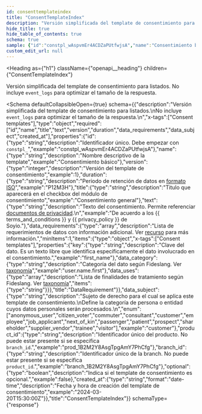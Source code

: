 ```yaml
---
id: consenttemplateindex
title: "ConsentTemplateIndex"
description: "Versión simplificada del template de consentimiento para listados."
hide_title: true
hide_table_of_contents: true
schema: true
sample: {"id":"constpl_wAspvmEr4ACDZaPUtfwjsA","name":"Consentimiento básico","version":1,"duration":"P12M3H","title":"Consentimiento general","text":"De acuerdo a los {{ terms_and_conditions }} y {{ privacy_policy }} de Soyio.","data_requirements":[{"key":"first_name","data_category":"user.name.first","data_uses":["string"]}],"data_subject":"customer","product_id":"prod_1B2M2Y8AsgTpgAmY7PhCfg","branch_id":"branch_1B2M2Y8AsgTpgAmY7PhCfg","optional":false,"created_at":"2024-03-20T15:30:00Z"}
custom_edit_url: null
---
```



<Heading
  as={"h1"}
  className={"openapi__heading"}
  children={"ConsentTemplateIndex"}
>
</Heading>



Versión simplificada del template de consentimiento para listados.
No incluye `event_logs` para optimizar el tamaño de la respuesta.


<Schema
	defaultCollapsibleOpen={true}
  schema={{"description":"Versión simplificada del template de consentimiento para listados.\nNo incluye `event_logs` para optimizar el tamaño de la respuesta.\n","x-tags":["Consent templates"],"type":"object","required":["id","name","title","text","version","duration","data_requirements","data_subject","created_at"],"properties":{"id":{"type":"string","description":"Identificador único. Debe empezar con `constpl_`","example":"constpl_wAspvmEr4ACDZaPUtfwjsA"},"name":{"type":"string","description":"Nombre descriptivo de la template","example":"Consentimiento básico"},"version":{"type":"integer","description":"Versión del template de consentimiento","example":1},"duration":{"type":"string","description":"Periodo de retención de datos en [formato ISO](https://docs.digi.com/resources/documentation/digidocs/90001488-13/reference/r_iso_8601_duration_format.htm)","example":"P12M3H"},"title":{"type":"string","description":"Titulo que aparecerá en el checkbox del módulo de consentimiento","example":"Consentimiento general"},"text":{"type":"string","description":"Texto del consentimiento. Permite referenciar [documentos de privacidad](/docs/api/resources/schemas/privacydocument).\n","example":"De acuerdo a los {{ terms_and_conditions }} y {{ privacy_policy }} de Soyio."},"data_requirements":{"type":"array","description":"Lista de requerimientos de datos con información adicional. Ver [recurso](/docs/api/resources/schemas/datarequirement) para más información.","minItems":1,"items":{"type":"object","x-tags":["Consent templates"],"properties":{"key":{"type":"string","description":"Clave del dato. Es un texto libre que identifica específicamente el dato involucrado en el consentimiento.","example":"first_name"},"data_category":{"type":"string","description":"Categoría del dato según Fideslang. Ver [taxonomía](/docs/integration-guide/main/taxonomy)","example":"user.name.first"},"data_uses":{"type":"array","description":"Lista de finalidades de tratamiento según Fideslang. Ver [taxonomía](/docs/integration-guide/main/taxonomy)","items":{"type":"string"}}},"title":"DataRequirement"}},"data_subject":{"type":"string","description":"Sujeto de derecho para el cual se aplica este template de consentimiento.\nDefine la categoría de persona o entidad cuyos datos personales serán procesados.\n","enum":["anonymous_user","citizen_voter","commuter","consultant","customer","employee","job_applicant","next_of_kin","passenger","patient","prospect","shareholder","supplier_vendor","trainee","visitor"],"example":"customer"},"product_id":{"type":"string","description":"Identificador único del producto. No puede estar presente si se especifica `branch_id`.","example":"prod_1B2M2Y8AsgTpgAmY7PhCfg"},"branch_id":{"type":"string","description":"Identificador único de la branch. No puede estar presente si se especifica `product_id`.","example":"branch_1B2M2Y8AsgTpgAmY7PhCfg"},"optional":{"type":"boolean","description":"Indica si el template de consentimiento es opcional.","example":false},"created_at":{"type":"string","format":"date-time","description":"Fecha y hora de creación del template de consentimiento","example":"2024-03-20T15:30:00Z"}},"title":"ConsentTemplateIndex"}}
  schemaType={"response"}
>
  
</Schema>
            